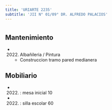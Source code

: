```yaml
---
title: 'URIARTE 2235'
subtitle: 'JII N° 01/09° DR. ALFREDO PALACIOS'
---
```


#


## Mantenimiento

*  (2022) Albañileria / Pintura 
    + Construccion tramo pared medianera


## Mobiliario

*  (2022) : mesa inicial 10 

*  (2022) : silla escolar 60 






